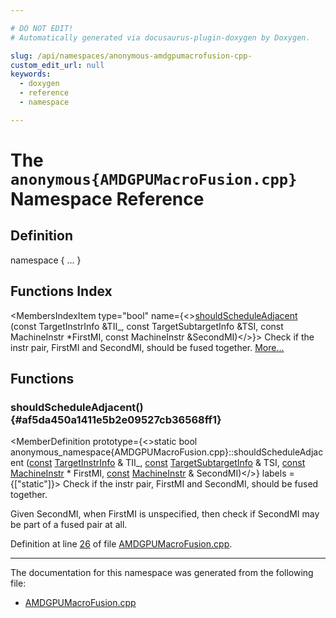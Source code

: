 ```yaml
---

# DO NOT EDIT!
# Automatically generated via docusaurus-plugin-doxygen by Doxygen.

slug: /api/namespaces/anonymous-amdgpumacrofusion-cpp-
custom_edit_url: null
keywords:
  - doxygen
  - reference
  - namespace

---
```





# The `anonymous{AMDGPUMacroFusion.cpp}` Namespace Reference

<DoxygenPage pluginConfig={pluginConfig}>



## Definition

<CodeBlock>namespace &#123; ... &#125;</CodeBlock>

## Functions Index

<MembersIndex>

<MembersIndexItem
  type="bool"
  name={<><a href="#af5da450a1411e5b2e09527cb36568ff1">shouldScheduleAdjacent</a> (const TargetInstrInfo &amp;TII&#95;, const TargetSubtargetInfo &amp;TSI, const MachineInstr &#42;FirstMI, const MachineInstr &amp;SecondMI)</>}>
Check if the instr pair, FirstMI and SecondMI, should be fused together. <a href="#af5da450a1411e5b2e09527cb36568ff1">More...</a>
</MembersIndexItem>

</MembersIndex>


<SectionDefinition>

## Functions

### shouldScheduleAdjacent() {#af5da450a1411e5b2e09527cb36568ff1}

<MemberDefinition
  prototype={<>static bool anonymous&#95;namespace&#123;AMDGPUMacroFusion.cpp&#125;::shouldScheduleAdjacent (<a href="/docs/api/files/lib/lib/target/lib/target/aarch64/aarch64promoteconstant-cpp/#a90f8350fecae261c25be85d38b451bff">const</a> <a href="/docs/api/classes/llvm/targetinstrinfo">TargetInstrInfo</a> &amp; TII_, <a href="/docs/api/files/lib/lib/target/lib/target/aarch64/aarch64promoteconstant-cpp/#a90f8350fecae261c25be85d38b451bff">const</a> <a href="/docs/api/classes/llvm/targetsubtargetinfo">TargetSubtargetInfo</a> &amp; TSI, <a href="/docs/api/files/lib/lib/target/lib/target/aarch64/aarch64promoteconstant-cpp/#a90f8350fecae261c25be85d38b451bff">const</a> <a href="/docs/api/classes/llvm/machineinstr">MachineInstr</a> &#42; FirstMI, <a href="/docs/api/files/lib/lib/target/lib/target/aarch64/aarch64promoteconstant-cpp/#a90f8350fecae261c25be85d38b451bff">const</a> <a href="/docs/api/classes/llvm/machineinstr">MachineInstr</a> &amp; SecondMI)</>}
  labels = {["static"]}>
Check if the instr pair, FirstMI and SecondMI, should be fused together.

Given SecondMI, when FirstMI is unspecified, then check if SecondMI may be part of a fused pair at all.

Definition at line <a href="/docs/api/files/lib/lib/target/lib/target/amdgpu/amdgpumacrofusion-cpp/#l00026">26</a> of file <a href="/docs/api/files/lib/lib/target/lib/target/amdgpu/amdgpumacrofusion-cpp">AMDGPUMacroFusion.cpp</a>.
</MemberDefinition>

</SectionDefinition>

<hr/>

The documentation for this namespace was generated from the following file:

<ul>
<li><a href="/docs/api/files/lib/lib/target/lib/target/amdgpu/amdgpumacrofusion-cpp">AMDGPUMacroFusion.cpp</a></li>
</ul>

</DoxygenPage>
